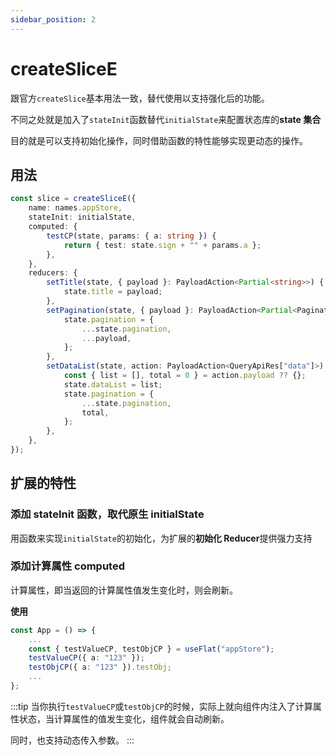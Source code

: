 ```yaml
---
sidebar_position: 2
---
```


# createSliceE

跟官方`createSlice`基本用法一致，替代使用以支持强化后的功能。

不同之处就是加入了`stateInit`函数替代`initialState`来配置状态库的**state 集合**

目的就是可以支持初始化操作，同时借助函数的特性能够实现更动态的操作。

## 用法

```ts
const slice = createSliceE({
	name: names.appStore,
	stateInit: initialState,
	computed: {
		testCP(state, params: { a: string }) {
			return { test: state.sign + "" + params.a };
		},
	},
	reducers: {
		setTitle(state, { payload }: PayloadAction<Partial<string>>) {
			state.title = payload;
		},
		setPagination(state, { payload }: PayloadAction<Partial<Pagination>>) {
			state.pagination = {
				...state.pagination,
				...payload,
			};
		},
		setDataList(state, action: PayloadAction<QueryApiRes["data"]>) {
			const { list = [], total = 0 } = action.payload ?? {};
			state.dataList = list;
			state.pagination = {
				...state.pagination,
				total,
			};
		},
	},
});
```

## 扩展的特性

### 添加 stateInit 函数，取代原生 initialState

用函数来实现`initialState`的初始化，为扩展的**初始化 Reducer**提供强力支持

### 添加计算属性 computed

计算属性，即当返回的计算属性值发生变化时，则会刷新。

**使用**

```ts
const App = () => {
	...
	const { testValueCP, testObjCP } = useFlat("appStore");
	testValueCP({ a: "123" });
	testObjCP({ a: "123" }).testObj;
	...
};
```

:::tip
当你执行`testValueCP`或`testObjCP`的时候，实际上就向组件内注入了计算属性状态，当计算属性的值发生变化，组件就会自动刷新。

同时，也支持动态传入参数。
:::
